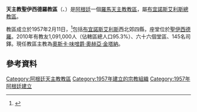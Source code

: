 {{Infobox Roman Catholic diocese
|Roman Catholic Diocese of = 天主教聖伊西德羅教區
|Latin name of diocese = Dioecesis Sancti Isidori in Argentina
|image =Catedral de San Isidro - Exterior.JPG
|caption =聖伊西德羅主教座堂
|location = [[阿根廷|阿根廷]]
|territory =[[布宜諾斯艾利斯|布宜諾斯艾利斯]]西北郊四縣
|population = 1,091,000
|rite = 拉丁禮
|patron =
|province = 布宜諾斯艾利斯
|established = 1957年
|cathedral =聖伊西德羅主教座堂
|co-cathedral =
|leadership = 主教
|website =http://www.obispado-si.org.ar/
|教宗 =
|metropolitan =
|ordinary = 奧斯卡·味噌爵·奧赫亞·金塔納
|coadjutor bishop =
|auxiliary =
}}

'''天主教聖伊西德羅教區'''（{{lang-la|Dioecesis Sancti Isidori in Argentina}}、{{lang-es|Diócesis de San Isidro}}）是[[阿根廷|阿根廷]]一個[[羅馬天主教|羅馬天主教]][[教區|教區]]，屬[[天主教布宜諾斯艾利斯總教區|布宜諾斯艾利斯總教區]]。

教區成立於1957年2月11日，<ref>{{cite journal|journal=[[宗座公報|宗座公報]]|publisher=梵蒂岡出版社|date=1957年|volume=49|title=''Quandoquidem adoranda''|page=653|url=http://www.vatican.va/archive/aas/documents/AAS%2049%20%5B1957%5D%20-%20ocr.pdf|access-date=2013-04-09|archive-date=2010-03-27|archive-url=https://web.archive.org/web/20100327070714/http://www.vatican.va/archive/aas/documents/AAS%2049%20%5B1957%5D%20-%20ocr.pdf|dead-url=no}}</ref>包括[[布宜諾斯艾利斯|布宜諾斯艾利斯]]西北郊四縣，座堂位於[[圣伊西德罗_(布宜诺斯艾利斯)|聖伊西德羅]]。2010年有教友1,091,000人（佔轄區總人口95.3%）、六十六個堂區、145名司鐸。現任教區主教為[[奧斯卡·味噌爵·奧赫亞·金塔納|奧斯卡·味噌爵·奧赫亞·金塔納]]。

==參考資料==
{{reflist}}

{{阿根廷天主教教區}}

{{DEFAULTSORT:Sancti Isidori}}
[[Category:阿根廷天主教教區|Category:阿根廷天主教教區]]
[[Category:1957年建立的宗教組織|Category:1957年建立的宗教組織]]
[[Category:1957年阿根廷建立|Category:1957年阿根廷建立]]